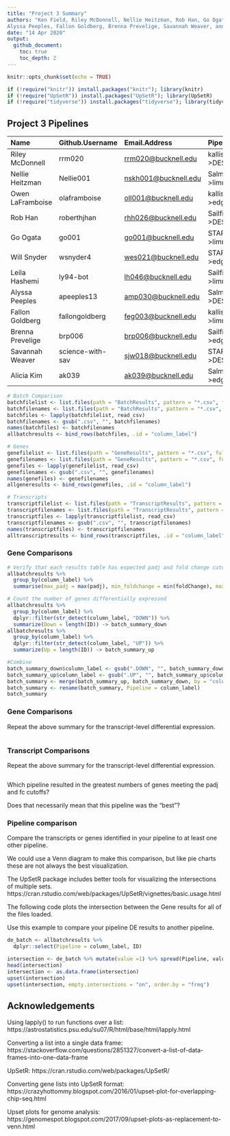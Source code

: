 ```yaml
---
title: "Project 3 Summary"
authors: "Ken Field, Riley McDonnell, Nellie Heitzman, Rob Han, Go Ogata, Will Snyder, Leila Hashemi, 
Alyssa Peeples, Fallon Goldberg, Brenna Prevelige, Savannah Weaver, and Alicia Kim"
date: "14 Apr 2020"
output:
  github_document:
    toc: true
    toc_depth: 2
---
```


```r
knitr::opts_chunk$set(echo = TRUE)
```

```r
if (!require("knitr")) install.packages("knitr"); library(knitr)
if (!require("UpSetR")) install.packages("UpSetR"); library(UpSetR)
if (!require("tidyverse")) install.packages("tidyverse"); library(tidyverse) # Load tidyverse last
```

## Project 3 Pipelines

| Name             | Github.Username  | Email.Address          | Pipeline          |
| :--------------- | :--------------- | :--------------------- | :---------------- |
| Riley McDonnell  | rrm020           | <rrm020@bucknell.edu>  | kallisto-\>DESeq2 |
| Nellie Heitzman  | Nellie001        | <nskh001@bucknell.edu> | Salmon-\>limma    |
| Owen LaFramboise | olaframboise     | <oll001@bucknell.edu>  | kallisto-\>edgeR  |
| Rob Han          | roberthjhan      | <rhh026@bucknell.edu>  | Sailfish-\>DESeq2 |
| Go Ogata         | go001            | <go001@bucknell.edu>   | STAR-\>limma      |
| Will Snyder      | wsnyder4         | <wes021@bucknell.edu>  | STAR-\>edgeR      |
| Leila Hashemi    | ly94-bot         | <lh046@bucknell.edu>   | Sailfish-\>limma  |
| Alyssa Peeples   | apeeples13       | <amp030@bucknell.edu>  | Salmon-\>DESeq2   |
| Fallon Goldberg  | fallongoldberg   | <feg003@bucknell.edu>  | kallisto-\>limma  |
| Brenna Prevelige | brp006           | <brp006@bucknell.edu>  | Sailfish-\>edgeR  |
| Savannah Weaver  | science-with-sav | <sjw018@bucknell.edu>  | STAR-\>DESeq2     |
| Alicia Kim       | ak039            | <ak039@bucknell.edu>   | Salmon-\>edgeR    |

```r
# Batch Comparison
batchfilelist <- list.files(path = "BatchResults", pattern = "*.csv", full.names = T)
batchfilenames <- list.files(path = "BatchResults", pattern = "*.csv", full.names = F)
batchfiles <- lapply(batchfilelist, read_csv)
batchfilenames <- gsub(".csv", "", batchfilenames)
names(batchfiles) <- batchfilenames
allbatchresults <- bind_rows(batchfiles, .id = "column_label")

# Genes
genefilelist <- list.files(path = "GeneResults", pattern = "*.csv", full.names = T)
genefilenames <- list.files(path = "GeneResults", pattern = "*.csv", full.names = F)
genefiles <- lapply(genefilelist, read_csv)
genefilenames <- gsub(".csv", "", genefilenames)
names(genefiles) <- genefilenames
allgeneresults <- bind_rows(genefiles, .id = "column_label")

# Transcripts
transcriptfilelist <- list.files(path = "TranscriptResults", pattern = "*.csv", full.names = T)
transcriptfilenames <- list.files(path = "TranscriptResults", pattern = "*.csv", full.names = F)
transcriptfiles <- lapply(transcriptfilelist, read_csv)
transcriptfilenames <- gsub(".csv", "", transcriptfilenames)
names(transcriptfiles) <- transcriptfilenames
alltranscriptresults <- bind_rows(transcriptfiles, .id = "column_label")
```


### Gene Comparisons

```r
# Verify that each results table has expected padj and fold change cutoffs
allbatchresults %>%
  group_by(column_label) %>%
  summarise(max_padj = max(padj), min_foldchange = min(foldChange), max_foldchange = max(foldChange))

# Count the number of genes differentially expressed
allbatchresults %>%
  group_by(column_label) %>%
  dplyr::filter(str_detect(column_label, "DOWN")) %>%
  summarize(Down = length(ID)) -> batch_summary_down
allbatchresults %>%
  group_by(column_label) %>%
  dplyr::filter(str_detect(column_label, "UP")) %>%
  summarize(Up = length(ID)) -> batch_summary_up

#Combine
batch_summary_down$column_label <- gsub(".DOWN", "", batch_summary_down$column_label)
batch_summary_up$column_label <- gsub(".UP", "", batch_summary_up$column_label)
batch_summary <- merge(batch_summary_up, batch_summary_down, by = "column_label")
batch_summary <- rename(batch_summary, Pipeline = column_label)
batch_summary
```

### Gene Comparisons

Repeat the above summary for the transcript-level differential expression.

```r

```

### Transcript Comparisons

Repeat the above summary for the transcript-level differential expression.

```r

```

Which pipeline resulted in the greatest numbers of genes meeting the padj and fc cutoffs?

Does that necessarily mean that this pipeline was the "best"?

### Pipeline comparison

Compare the transcripts or genes identified in your pipeline to at least one other pipeline.

We could use a Venn diagram to make this comparison, but like pie charts these are not always the best visualization.

The UpSetR package includes better tools for visualizing the intersections of multiple sets. 
https://cran.rstudio.com/web/packages/UpSetR/vignettes/basic.usage.html

The following code plots the intersection between the Gene results for all of the files loaded. 

Use this example to compare your pipeline DE results to another pipeline.

```r
de_batch <- allbatchresults %>% 
  dplyr::select(Pipeline = column_label, ID)

intersection <- de_batch %>% mutate(value =1) %>% spread(Pipeline, value, fill =0 )
head(intersection)
intersection <- as.data.frame(intersection)
upset(intersection)
upset(intersection, empty.intersections = "on", order.by = "freq")
```


## Acknowledgements

Using lapply() to run functions over a list: https://astrostatistics.psu.edu/su07/R/html/base/html/lapply.html

Converting a list into a single data frame: https://stackoverflow.com/questions/2851327/convert-a-list-of-data-frames-into-one-data-frame

UpSetR: https://cran.rstudio.com/web/packages/UpSetR/

Converting gene lists into UpSetR format: https://crazyhottommy.blogspot.com/2016/01/upset-plot-for-overlapping-chip-seq.html

Upset plots for genome analysis: https://genomespot.blogspot.com/2017/09/upset-plots-as-replacement-to-venn.html 